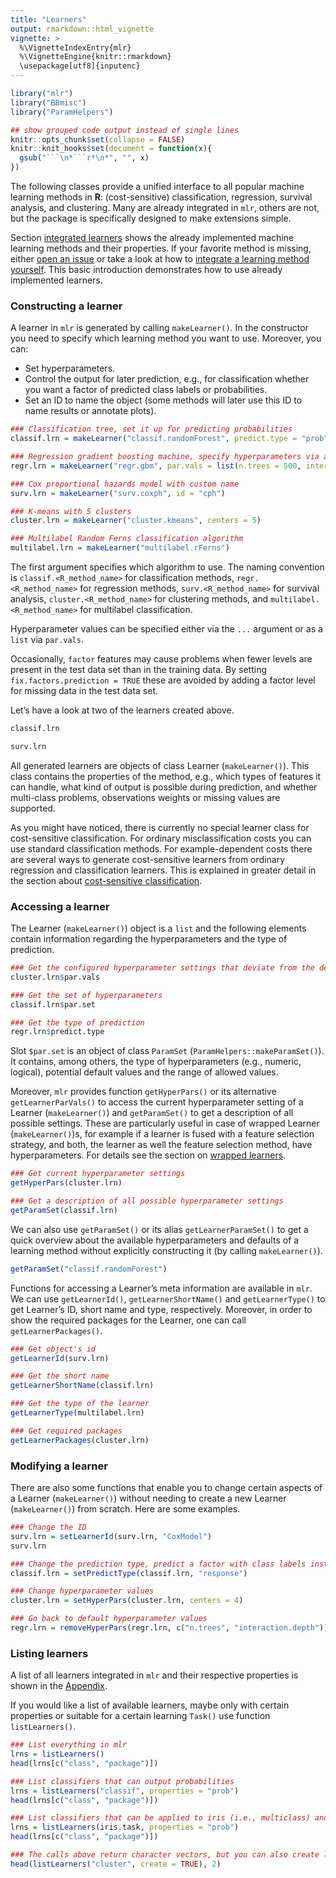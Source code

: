 ```yaml
---
title: "Learners"
output: rmarkdown::html_vignette
vignette: >
  %\VignetteIndexEntry{mlr}
  %\VignetteEngine{knitr::rmarkdown}
  \usepackage[utf8]{inputenc}
---
```


```r
library("mlr")
library("BBmisc")
library("ParamHelpers")

## show grouped code output instead of single lines
knitr::opts_chunk$set(collapse = FALSE)
knitr::knit_hooks$set(document = function(x){
  gsub("```\n*```r*\n*", "", x)
})
```

The following classes provide a unified interface to all popular machine learning methods in **R**:
(cost-sensitive) classification, regression, survival analysis, and clustering.
Many are already integrated in `mlr`, others are not, but the package is specifically designed to make extensions simple.

Section [integrated learners](integrated_learners.html){target="_blank"} shows the already implemented machine learning methods and their properties.
If your favorite method is missing, either [open an issue](https://github.com/mlr-org/mlr/issues) or take a look at how to [integrate a learning method yourself](create_learners.html){target="_blank"}.
This basic introduction demonstrates how to use already implemented learners.

### Constructing a learner

A learner in `mlr` is generated by calling `makeLearner()`.
In the constructor you need to specify which learning method you want to use.
Moreover, you can:

* Set hyperparameters.
* Control the output for later prediction, e.g., for classification whether you want a factor of predicted class labels or probabilities.
* Set an ID to name the object (some methods will later use this ID to name results or annotate plots).

```r
### Classification tree, set it up for predicting probabilities
classif.lrn = makeLearner("classif.randomForest", predict.type = "prob", fix.factors.prediction = TRUE)

### Regression gradient boosting machine, specify hyperparameters via a list
regr.lrn = makeLearner("regr.gbm", par.vals = list(n.trees = 500, interaction.depth = 3))

### Cox proportional hazards model with custom name
surv.lrn = makeLearner("surv.coxph", id = "cph")

### K-means with 5 clusters
cluster.lrn = makeLearner("cluster.kmeans", centers = 5)

### Multilabel Random Ferns classification algorithm
multilabel.lrn = makeLearner("multilabel.rFerns")
```

The first argument specifies which algorithm to use.
The naming convention is ``classif.<R_method_name>`` for classification methods, ``regr.<R_method_name>`` for regression methods, ``surv.<R_method_name>`` for survival analysis, ``cluster.<R_method_name>`` for clustering methods, and ``multilabel.<R_method_name>`` for multilabel classification.

Hyperparameter values can be specified either via the ``...`` argument or as a `list` via ``par.vals``.

Occasionally, `factor` features may cause problems when fewer levels are present in the test data set than in the training data.
By setting ``fix.factors.prediction = TRUE`` these are avoided by adding a factor level for missing data in the test data set.

Let's have a look at two of the learners created above.

```r
classif.lrn

surv.lrn
```

All generated learners are objects of class Learner (`makeLearner()`).
This class contains the properties of the method, e.g., which types of features it can handle, what kind of output is possible during prediction, and whether multi-class problems, observations weights or missing values are supported.

As you might have noticed, there is currently no special learner class for cost-sensitive classification.
For ordinary misclassification costs you can use standard classification methods.
For example-dependent costs there are several ways to generate cost-sensitive learners from ordinary regression and classification learners. 
This is explained in greater detail in the section about [cost-sensitive classification](cost_sensitive_classif.html){target="_blank"}.

### Accessing a learner

The Learner (`makeLearner()`) object is a `list` and the following elements contain information regarding the hyperparameters and the type of prediction.

```r
### Get the configured hyperparameter settings that deviate from the defaults
cluster.lrn$par.vals

### Get the set of hyperparameters
classif.lrn$par.set

### Get the type of prediction
regr.lrn$predict.type
```

Slot ``$par.set`` is an object of class `ParamSet` (`ParamHelpers::makeParamSet()`).
It contains, among others, the type of hyperparameters (e.g., numeric, logical), potential default values and the range of allowed values.

Moreover, `mlr` provides function `getHyperPars()` or its alternative `getLearnerParVals()` to access the current hyperparameter setting of a Learner (`makeLearner()`) and `getParamSet()` to get a description of all possible settings.
These are particularly useful in case of wrapped Learner (`makeLearner()`)s, for example if a learner is fused with a feature selection strategy, and both, the learner as well the feature selection method, have hyperparameters.
For details see the section on [wrapped learners](wrapper.md).

```r
### Get current hyperparameter settings
getHyperPars(cluster.lrn)

### Get a description of all possible hyperparameter settings
getParamSet(classif.lrn)
```

We can also use `getParamSet()` or its alias `getLearnerParamSet()` to get a quick overview about the available hyperparameters and defaults of a learning method without explicitly constructing it (by calling `makeLearner()`).

```r
getParamSet("classif.randomForest")
```

Functions for accessing a Learner's meta information are available in `mlr`. We can use `getLearnerId()`, `getLearnerShortName()` and `getLearnerType()` to get Learner's ID, short name and type, respectively. 
Moreover, in order to show the required packages for the Learner, one can call `getLearnerPackages()`.

```r
### Get object's id
getLearnerId(surv.lrn)

### Get the short name
getLearnerShortName(classif.lrn)

### Get the type of the learner
getLearnerType(multilabel.lrn)

### Get required packages
getLearnerPackages(cluster.lrn)
```

### Modifying a learner

There are also some functions that enable you to change certain aspects of a Learner (`makeLearner()`) without needing to create a new Learner (`makeLearner()`) from scratch.
Here are some examples.

```r
### Change the ID
surv.lrn = setLearnerId(surv.lrn, "CoxModel")
surv.lrn

### Change the prediction type, predict a factor with class labels instead of probabilities
classif.lrn = setPredictType(classif.lrn, "response")

### Change hyperparameter values
cluster.lrn = setHyperPars(cluster.lrn, centers = 4)

### Go back to default hyperparameter values
regr.lrn = removeHyperPars(regr.lrn, c("n.trees", "interaction.depth"))
```

### Listing learners

A list of all learners integrated in `mlr` and their respective properties is shown in the [Appendix](integrated_learners.html){target="_blank"}.

If you would like a list of available learners, maybe only with certain properties or suitable for a certain learning `Task()` use function `listLearners()`.

```r
### List everything in mlr
lrns = listLearners()
head(lrns[c("class", "package")])

### List classifiers that can output probabilities
lrns = listLearners("classif", properties = "prob")
head(lrns[c("class", "package")])

### List classifiers that can be applied to iris (i.e., multiclass) and output probabilities
lrns = listLearners(iris.task, properties = "prob")
head(lrns[c("class", "package")])

### The calls above return character vectors, but you can also create learner objects
head(listLearners("cluster", create = TRUE), 2)
```

